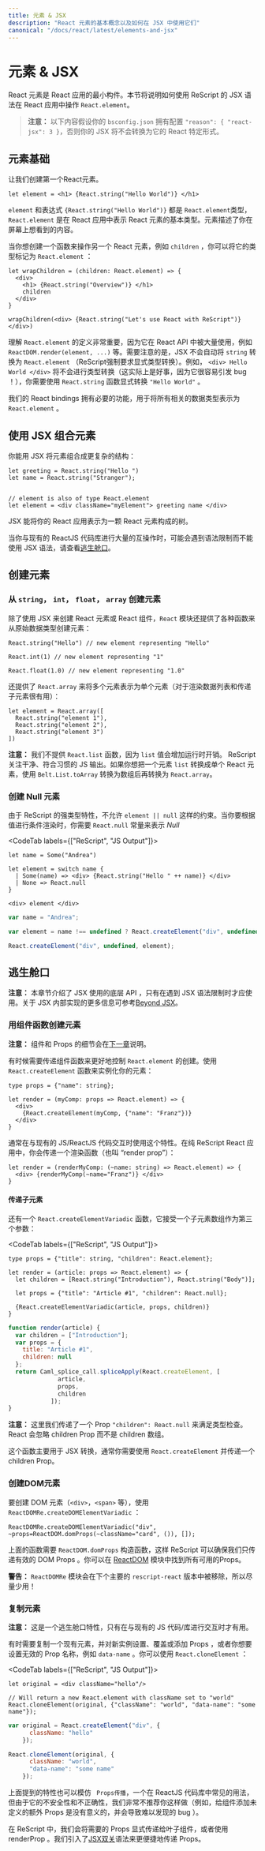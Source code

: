 ```yaml
---
title: 元素 & JSX
description: "React 元素的基本概念以及如何在 JSX 中使用它们"
canonical: "/docs/react/latest/elements-and-jsx"
---
```


<!-- # Elements & JSX -->
# 元素 & JSX
<Intro>

<!-- Elements are the smallest building blocks of React apps. This page will explain how to handle `React.element`s in your React app with our dedicated JSX syntax. -->
React 元素是 React 应用的最小构件。本节将说明如何使用 ReScript 的 JSX 语法在 React 应用中操作 `React.element`。

</Intro>

<!-- > **Note:** This page assumes your `bsconfig.json` to be set to `"reason": { "react-jsx": 3 }`, otherwise your JSX will not be transformed to its React specific form.  -->

> **注意：** 以下内容假设你的 `bsconfig.json` 拥有配置 `"reason": { "react-jsx": 3 }`，否则你的 JSX 将不会转换为它的 React 特定形式。

<!-- ## Element Basics -->
## 元素基础

<!-- Let's start out by creating our first React element. -->
让我们创建第一个React元素。

```res
let element = <h1> {React.string("Hello World")} </h1>
```

<!-- The binding `element` and the expression `{React.string("Hello World")}` are both of type `React.element`, the fundamental type for representing React elements within a React application. An element describes what you see on the screen whenever you render your application to the DOM. -->
`element` 和表达式 `{React.string("Hello World")}` 都是 `React.element`类型，`React.element` 是在 React 应用中表示 React 元素的基本类型。元素描述了你在屏幕上想看到的内容。

<!-- Let's say you want to create a function that handles another React element, such as `children`, you can annotate it as `React.element`: -->
当你想创建一个函数来操作另一个 React 元素，例如 `children` ，你可以将它的类型标记为 `React.element` ：

```res
let wrapChildren = (children: React.element) => {
  <div>
    <h1> {React.string("Overview")} </h1>
    children
  </div>
}

wrapChildren(<div> {React.string("Let's use React with ReScript")} </div>)
```

<!-- Understanding the definition of a `React.element` is essential since it is heavily used within the React APIs, such as `ReactDOM.render(element, ...)`, etc. Be aware that JSX doesn't do any automatic `string` to `React.element` conversion for you (ReScript forces explicit type conversion). For example `<div> Hello World </div>` will not type-check (which is actually a good thing because it's also a huge source for subtle bugs!), you need to convert your `"Hello World"` with the `React.string` function first. -->
理解 `React.element` 的定义非常重要，因为它在 React API 中被大量使用，例如 `ReactDOM.render(element, ...)` 等。需要注意的是，JSX 不会自动将 `string` 转换为 `React.element` （ReScript强制要求显式类型转换）。例如， `<div> Hello World </div>` 将不会进行类型转换（这实际上是好事，因为它很容易引发 bug ！），你需要使用 `React.string` 函数显式转换 `"Hello World"` 。

<!-- Fortunately our React bindings bring all necessary functionality to represent all relevant data types as `React.element`s. -->
我们的 React bindings 拥有必要的功能，用于将所有相关的数据类型表示为 `React.element` 。

<!-- ## Using Elements within JSX -->
## 使用 JSX 组合元素

<!-- You can compose elements into more complex structures by using JSX: -->
你能用 JSX 将元素组合成更复杂的结构：

```res
let greeting = React.string("Hello ")
let name = React.string("Stranger");


// element is also of type React.element
let element = <div className="myElement"> greeting name </div>
```

<!-- JSX is the main way to express your React application as a tree of elements. -->
JSX 能将你的 React 应用表示为一颗 React 元素构成的树。

<!-- Sometimes, when doing a lot of interop with existing ReactJS codebases, you'll find yourself in a situation where you can't use JSX syntax due to syntactic restrictions. Check out the [Escape Hatches](#escape-hatches) chapter later on for workarounds. -->
当你与现有的 ReactJS 代码库进行大量的互操作时，可能会遇到语法限制而不能使用 JSX 语法，请查看[逃生舱口](#逃生舱口)。

<!-- ## Creating Elements -->
## 创建元素

<!-- ### Creating Elements from `string`, `int`, `float`, `array` -->
### 从 `string`， `int`， `float`， `array` 创建元素

<!-- Apart from using JSX to create our React elements or React components, the `React` module offers various functions to create elements from primitive data types: -->
除了使用 JSX 来创建 React 元素或 React 组件，`React` 模块还提供了各种函数来从原始数据类型创建元素：

```res
React.string("Hello") // new element representing "Hello"

React.int(1) // new element representing "1"

React.float(1.0) // new element representing "1.0"
```

<!-- It also offers `React.array` to represent multiple elements as one single element (useful for rendering a list of data, or passing children): -->
还提供了 `React.array` 来将多个元素表示为单个元素（对于渲染数据列表和传递子元素很有用）：

```res
let element = React.array([
  React.string("element 1"),
  React.string("element 2"),
  React.string("element 3")
])
```

<!-- **Note:** We don't offer a `React.list` function because a `list` value would impose runtime overhead. ReScript cares about clean, idiomatic JS output. If you want to transform a `list` of elements to a single React element, combine the output of `Belt.List.toArray` with `React.array` instead. -->
**注意：** 我们不提供 `React.list` 函数，因为 `list` 值会增加运行时开销。 ReScript 关注干净、符合习惯的 JS 输出。如果你想把一个元素 `list` 转换成单个 React 元素，使用 `Belt.List.toArray` 转换为数组后再转换为 `React.array`。

<!-- ### Creating Null Elements -->
### 创建 Null 元素

<!-- ReScript doesn't allow `element || null` constraints due to it's strongly typed nature. Whenever you are expressing conditionals where a value might, or might not be rendered, you will need the `React.null` constant to represent *Nothingness*: -->
由于 ReScript 的强类型特性，不允许 `element || null` 这样的约束。当你要根据值进行条件渲染时，你需要 `React.null` 常量来表示 *Null*


<CodeTab labels={["ReScript", "JS Output"]}>

```res
let name = Some("Andrea")

let element = switch name {
  | Some(name) => <div> {React.string("Hello " ++ name)} </div>
  | None => React.null
}

<div> element </div>
```
```js
var name = "Andrea";

var element = name !== undefined ? React.createElement("div", undefined, "Hello " + name) : null;

React.createElement("div", undefined, element);
```

</CodeTab>

<!-- ## Escape Hatches -->
## 逃生舱口

<!-- **Note:** This chapter features low level APIs that are used by JSX itself, and should only be used whenever you hit certain JSX syntax limitations. More infos on the JSX internals can be found in our [Beyond JSX](./beyond-jsx) section. -->
**注意：** 本章节介绍了 JSX 使用的底层 API ，只有在遇到 JSX 语法限制时才应使用。关于 JSX 内部实现的更多信息可参考[Beyond JSX](./beyond-jsx)。

<!-- ### Creating Elements from Component Functions -->
### 用组件函数创建元素

<!-- **Note:** Details on components and props will be described in the [next chapter](./components-and-props). -->
**注意：** 组件和 Props 的细节会在[下一章](./components-and-props)说明。

<!-- Sometimes it's necessary to pass around component functions to have more control over `React.element` creation. Use the `React.createElement` function to instantiate your elements: -->
有时候需要传递组件函数来更好地控制 `React.element` 的创建。使用 `React.createElement` 函数来实例化你的元素：

```res
type props = {"name": string};

let render = (myComp: props => React.element) => {
  <div>
    {React.createElement(myComp, {"name": "Franz"})}
  </div>
}
```

<!-- This feature is often used when interacting with existing JS / ReactJS code. In pure ReScript React applications, you would rather pass a function that does the rendering for you (also called a "render prop"): -->
通常在与现有的 JS/ReactJS 代码交互时使用这个特性。在纯 ReScript React 应用中，你会传递一个渲染函数（也叫 “render prop”）：

```res
let render = (renderMyComp: (~name: string) => React.element) => {
  <div> {renderMyComp(~name="Franz")} </div>
}
```

<!-- #### Pass Variadic Children -->
#### 传递子元素

<!-- There is also a `React.createElementVariadic` function, which takes an array of children as a third parameter: -->
还有一个 `React.createElementVariadic` 函数，它接受一个子元素数组作为第三个参数：

<CodeTab labels={["ReScript", "JS Output"]}>

```res
type props = {"title": string, "children": React.element};

let render = (article: props => React.element) => {
  let children = [React.string("Introduction"), React.string("Body")];

  let props = {"title": "Article #1", "children": React.null};

  {React.createElementVariadic(article, props, children)}
}
```
```js
function render(article) {
  var children = ["Introduction"];
  var props = {
    title: "Article #1",
    children: null
  };
  return Caml_splice_call.spliceApply(React.createElement, [
              article,
              props,
              children
            ]);
}
```

</CodeTab>

<!-- **Note:** Here we are passing a prop `"children": React.null` to satisfy the type checker. React will ignore the children prop in favor of the children array. -->
**注意：** 这里我们传递了一个 Prop `"children": React.null` 来满足类型检查。 React 会忽略 children Prop 而不是 children 数组。

<!-- This function is mostly used by our JSX transformations, so usually you want to use `React.createElement` and pass a children prop instead. -->
这个函数主要用于 JSX 转换，通常你需要使用 `React.createElement` 并传递一个 children Prop。


<!-- ### Creating DOM Elements -->
### 创建DOM元素


<!-- To create DOM elements (`<div>`, `<span>`, etc.), use `ReactDOMRe.createDOMElementVariadic`: -->
要创建 DOM 元素（`<div>`，`<span>` 等），使用 `ReactDOMRe.createDOMElementVariadic` ：

```res
ReactDOMRe.createDOMElementVariadic("div", ~props=ReactDOM.domProps(~className="card", ()), []);
```

<!-- The function above requires the `ReactDOM.domProps` constructor function, so ReScript can make sure that we are only passing valid dom props. You can find an exhaustive list of all available props in the [ReactDOM](https://github.com/reasonml/reason-react/blob/master/src/ReactDOM.re#L61) module. -->
上面的函数需要 `ReactDOM.domProps` 构造函数，这样 ReScript 可以确保我们只传递有效的 DOM Props 。你可以在 [ReactDOM](https://github.com/reasonml/reason-react/blob/master/src/ReactDOM.re#L61) 模块中找到所有可用的Props。

<!-- **Warning:** The `ReactDOMRe` module will be removed in the next major `rescript-react` release, so use sparsely! -->
**警告：** `ReactDOMRe` 模块会在下个主要的 `rescript-react` 版本中被移除，所以尽量少用！

<!-- ### Cloning Elements -->
### 复制元素

<!-- **Note:** This is an escape hatch feature and will only be useful for interoping with existing JS code / libraries. -->
**注意：** 这是一个逃生舱口特性，只有在与现有的 JS 代码/库进行交互时才有用。

<!-- Sometimes it's required to clone an existing element to set, overwrite or add prop values to a new instance, or if you want to set invalid prop names such as `data-name`. You can use `React.cloneElement` for that:  -->
有时需要复制一个现有元素，并对新实例设置、覆盖或添加 Props ，或者你想要设置无效的 Prop 名称，例如 `data-name` 。你可以使用 `React.cloneElement` ：

<CodeTab labels={["ReScript", "JS Output"]}>

```res
let original = <div className="hello"/>

// Will return a new React.element with className set to "world"
React.cloneElement(original, {"className": "world", "data-name": "some name"});
```
```js
var original = React.createElement("div", {
      className: "hello"
    });

React.cloneElement(original, {
      className: "world",
      "data-name": "some name"
    });
```

</CodeTab>

<!-- The feature mentioned above could also replicate `props spreading`, a practise commonly used in ReactJS codebases, but we strongly discourage the usage due to its unsafe nature and its incorrectness (e.g. adding undefined extra props to a component doesn't make sense, and causes hard to find bugs). -->
上面提到的特性也可以模仿 ` Props传播`，一个在 ReactJS 代码库中常见的用法，但由于它的不安全性和不正确性，我们非常不推荐你这样做（例如，给组件添加未定义的额外 Props 是没有意义的，并会导致难以发现的 bug ）。

<!-- In ReScript, we rather pass down required props explicitly to leaf components or use a renderProp instead. We introduced [JSX punning](/docs/manual/latest/jsx#punning) syntax to make the process of passing down props more convenient. -->
在 ReScript 中，我们会将需要的 Props 显式传递给叶子组件，或者使用 renderProp 。我们引入了[JSX双关](/docs/manual/latest/jsx#punning)语法来更便捷地传递 Props。
